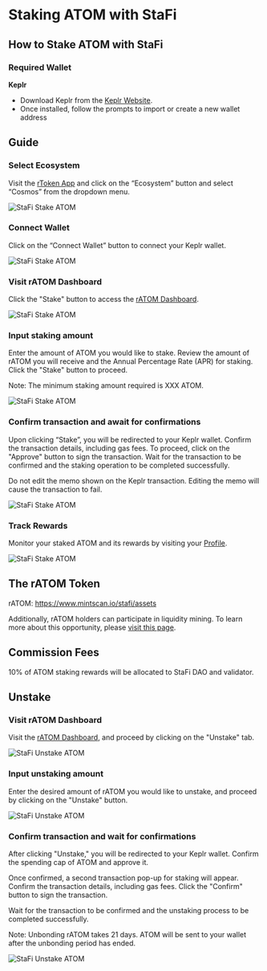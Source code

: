 # Staking ATOM with StaFi


## How to Stake ATOM with StaFi

### Required Wallet

**Keplr**

- Download Keplr from the [Keplr Website](https://www.keplr.app/).
- Once installed, follow the prompts to import or create a new wallet address

<Steps>

## Guide

### Select Ecosystem

Visit the [rToken App](https://app.stafi.io/) and click on the “Ecosystem” button and select “Cosmos” from the dropdown menu.

![StaFi Stake ATOM](/image/stakingunstakingcosmosatom_1.png)

### Connect Wallet

Click on the “Connect Wallet” button to connect your Keplr wallet.

![StaFi Stake ATOM](/image/stakingunstakingcosmosatom_2.png)

### Visit rATOM Dashboard

Click the "Stake" button to access the [rATOM Dashboard](https://app.stafi.io/gallery/cosmos/ATOM).

![StaFi Stake ATOM](/image/stakingunstakingcosmosatom_3.png)

### Input staking amount

Enter the amount of ATOM you would like to stake. Review the amount of rATOM you will receive and the Annual Percentage Rate (APR) for staking. Click the "Stake" button to proceed.

Note: The minimum staking amount required is XXX ATOM.

![StaFi Stake ATOM](/image/stakingunstakingcosmosatom_4.png)

### Confirm transaction and await for confirmations

Upon clicking “Stake”, you will be redirected to your Keplr wallet. Confirm the transaction details, including gas fees. To proceed, click on the "Approve" button to sign the transaction. Wait for the transaction to be confirmed and the staking operation to be completed successfully.

<Callout type="info">
Do not edit the memo shown on the Keplr transaction. Editing the memo will cause the transaction to fail.
</Callout>

![StaFi Stake ATOM](/image/stakingunstakingcosmosatom_5.png)

### Track Rewards

Monitor your staked ATOM and its rewards by visiting your [Profile](https://test-app.stafi.io/profile/evm?net=BEP20).

![StaFi Stake ATOM](/image/stakingunstakingcosmosatom_6.png)

</Steps>

## The rATOM Token

rATOM: https://www.mintscan.io/stafi/assets

Additionally, rATOM holders can participate in liquidity mining. To learn more about this opportunity, please [visit this page](https://app.stafi.io/rpool?program=lp).

## Commission Fees

10% of ATOM staking rewards will be allocated to StaFi DAO and validator.

## Unstake

<Steps>

### Visit rATOM Dashboard

Visit the [rATOM Dashboard](https://app.stafi.io/gallery/cosmos/ATOM), and proceed by clicking on the "Unstake" tab.

![StaFi Unstake ATOM](/image/stakingunstakingcosmosatom_7.png)

### Input unstaking amount

Enter the desired amount of rATOM you would like to unstake, and proceed by clicking on the "Unstake" button.

![StaFi Unstake ATOM](/image/stakingunstakingcosmosatom_8.png)

### Confirm transaction and wait for confirmations

After clicking "Unstake," you will be redirected to your Keplr wallet. Confirm the spending cap of ATOM and approve it.

Once confirmed, a second transaction pop-up for staking will appear. Confirm the transaction details, including gas fees. Click the "Confirm" button to sign the transaction. 

Wait for the transaction to be confirmed and the unstaking process to be completed successfully.

<Callout type="info">
Note: Unbonding rATOM takes 21 days. ATOM will be sent to your wallet after the unbonding period has ended.
</Callout>

![StaFi Unstake ATOM](/image/stakingunstakingcosmosatom_9.png)
</Steps>
